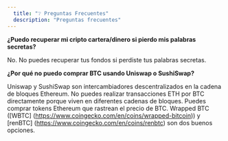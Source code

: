 ```yaml
---
  title: "❔ Preguntas Frecuentes"
  description: "Preguntas frecuentes"
---
```


**¿Puedo recuperar mi cripto cartera/dinero si pierdo mis palabras secretas?**

No. No puedes recuperar tus fondos si perdiste tus palabras secretas.

**¿Por qué no puedo comprar BTC usando Uniswap o SushiSwap?**

Uniswap y SushiSwap son intercambiadores descentralizados en la cadena de bloques Ethereum. No puedes realizar transacciones ETH por BTC directamente porque viven en diferentes cadenas de bloques. Puedes comprar tokens Ethereum que rastrean el precio de BTC. Wrapped BTC ([WBTC] (https://www.coingecko.com/en/coins/wrapped-bitcoin)) y [renBTC] (https://www.coingecko.com/en/coins/renbtc) son dos buenos opciones.
